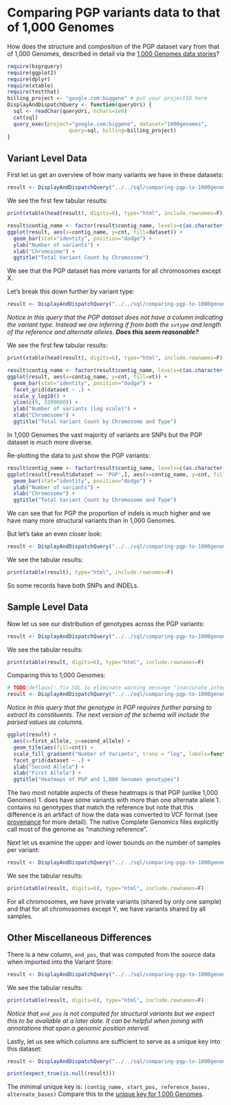 <!-- R Markdown Documentation, DO NOT EDIT THE PLAIN MARKDOWN VERSION OF THIS FILE -->

<!-- Copyright 2014 Google Inc. All rights reserved. -->

<!-- Licensed under the Apache License, Version 2.0 (the "License"); -->
<!-- you may not use this file except in compliance with the License. -->
<!-- You may obtain a copy of the License at -->

<!--     http://www.apache.org/licenses/LICENSE-2.0 -->

<!-- Unless required by applicable law or agreed to in writing, software -->
<!-- distributed under the License is distributed on an "AS IS" BASIS, -->
<!-- WITHOUT WARRANTIES OR CONDITIONS OF ANY KIND, either express or implied. -->
<!-- See the License for the specific language governing permissions and -->
<!-- limitations under the License. -->

Comparing PGP variants data to that of 1,000 Genomes
========================================================

How does the structure and composition of the PGP dataset vary from that of 1,000 Genomes, described in detail via the [1,000 Genomes data stories](../../../1000genomes/data-stories)?

```r
require(bigrquery)
require(ggplot2)
require(dplyr)
require(xtable)
require(testthat)
billing_project <- "google.com:biggene" # put your projectID here
DisplayAndDispatchQuery <- function(queryUri) {
  sql <- readChar(queryUri, nchars=1e6)
  cat(sql)
  query_exec(project="google.com:biggene", dataset="1000genomes",
                    query=sql, billing=billing_project)  
}
```

Variant Level Data
------------------

First let us get an overview of how many variants we have in these datasets:
```r
result <- DisplayAndDispatchQuery("../../sql/comparing-pgp-to-1000genomes/variant-counts-by-chromosome.sql")
```

We see the first few tabular results:
```r
print(xtable(head(result), digits=6), type="html", include.rownames=F)
```

```r
result$contig_name <- factor(result$contig_name, levels=c(as.character(seq(1,22)), "X", "Y", "M"))
ggplot(result, aes(x=contig_name, y=cnt, fill=dataset)) + 
  geom_bar(stat="identity", position="dodge") +
  ylab("Number of variants") +
  xlab("Chromosome") + 
  ggtitle("Total Variant Count by Chromosome")
```
We see that the PGP dataset has more variants for all chromosomes except X.

Let's break this down further by variant type:
```r
result <- DisplayAndDispatchQuery("../../sql/comparing-pgp-to-1000genomes/variant-counts-by-type-and-chromosome.sql")
```
_Notice in this query that the PGP dataset does not have a column indicating the variant type.  Instead we are inferring if from both the `svtype` and length of the reference and alternate alleles.  **Does this seem reasonable?**_

We see the first few tabular results:
```r
print(xtable(head(result), digits=6), type="html", include.rownames=F)
```

```r
result$contig_name <- factor(result$contig_name, levels=c(as.character(seq(1,22)), "X", "Y", "M"))
ggplot(result, aes(x=contig_name, y=cnt, fill=vt)) + 
  geom_bar(stat="identity", position="dodge") +
  facet_grid(dataset ~ .) +
  scale_y_log10() +
  ylim(c(0, 3200000)) +
  ylab("Number of variants (log scale)") +
  xlab("Chromosome") + 
  ggtitle("Total Variant Count by Chromosome and Type")
```
In 1,000 Genomes the vast majority of variants are SNPs but the PGP dataset is much more diverse.  

Re-plotting the data to just show the PGP variants:
```r
result$contig_name <- factor(result$contig_name, levels=c(as.character(seq(1,22)), "X", "Y", "M"))
ggplot(result[result$dataset == 'PGP',], aes(x=contig_name, y=cnt, fill=vt)) + 
  geom_bar(stat="identity", position="dodge") +
  ylab("Number of variants") +
  xlab("Chromosome") + 
  ggtitle("Total Variant Count by Chromosome and Type")
```
We can see that for PGP the proportion of indels is much higher and we have many more structural variants than in 1,000 Genomes.

But let's take an even closer look:
```r
result <- DisplayAndDispatchQuery("../../sql/comparing-pgp-to-1000genomes/taking-a-closer-look-at-variant-types.sql")
```

We see the tabular results:
```r
print(xtable(result), type="html", include.rownames=F)
```
So some records have both SNPs and INDELs.

Sample Level Data
-----------------

Now let us see our distribution of genotypes across the PGP variants:
```r
result <- DisplayAndDispatchQuery("../../sql/comparing-pgp-to-1000genomes/genotype-counts.sql")
```

We see the tabular results:
```r
print(xtable(result, digits=6), type="html", include.rownames=F)
```

Comparing this to 1,000 Genomes:
```r
# TODO(deflaux): fix SQL to eliminate warning message "inaccurate integer conversion in coercion"
result <- DisplayAndDispatchQuery("../../sql/comparing-pgp-to-1000genomes/parsed-genotype-counts.sql")
```
_Notice in this query that the genotype in PGP requires further parsing to extract its constituents.  The next version of the schema will include the parsed values as columns._

```r
ggplot(result) +
  aes(x=first_allele, y=second_allele) +
  geom_tile(aes(fill=cnt)) +
  scale_fill_gradient("Number of Variants", trans = "log", labels=function(x){round(x)}) +
  facet_grid(dataset ~ .) +
  ylab("Second Allele") +
  xlab("First Allele") + 
  ggtitle("Heatmaps of PGP and 1,000 Genomes genotypes")

```
The two most notable aspects of these heatmaps is that PGP (unlike 1,000 Genomes)
 1. does have some variants with more than one alternate allele
 1. contains no genotypes that match the reference but note that this difference is an artifact of how the data was converted to VCF format (see [provenance](../../provenance) for more detail).  The native Complete Genomics files explicitly call most of the genome as "matching reference".
 
Next let us examine the upper and lower bounds on the number of samples per variant:
```r
result <- DisplayAndDispatchQuery("../../sql/comparing-pgp-to-1000genomes/sample-counts-minmax-by-chromosome.sql")
```

We see the tabular results:
```r
print(xtable(result, digits=6), type="html", include.rownames=F)
```
For all chromosomes, we have private variants (shared by only one sample) and that for all chromosomes except Y, we have variants shared by all samples.

Other Miscellaneous Differences
-------

There is a new column, `end_pos`, that was computed from the source data when imported into the Variant Store:
```r
result <- DisplayAndDispatchQuery("../../sql/comparing-pgp-to-1000genomes/what-is-the-meaning-of-end-pos.sql")
```

We see the tabular results:
```r
print(xtable(result, digits=6), type="html", include.rownames=F)
```
_Notice that `end_pos` is not computed for structural variants but we expect this to be available at a later date.  It can be helpful when joining with annotations that span a genomic position interval._

Lastly, let us see which columns are sufficient to serve as a unique key into this dataset:
```r
result <- DisplayAndDispatchQuery("../../sql/comparing-pgp-to-1000genomes/unique-key.sql")
```

```r
print(expect_true(is.null(result)))
```

The minimal unique key is: `(contig_name, start_pos, reference_bases, alternate_bases)`  Compare this to the [unique key for 1,000 Genomes](../../../1000genomes/data-stories/understanding-alternate-alleles).